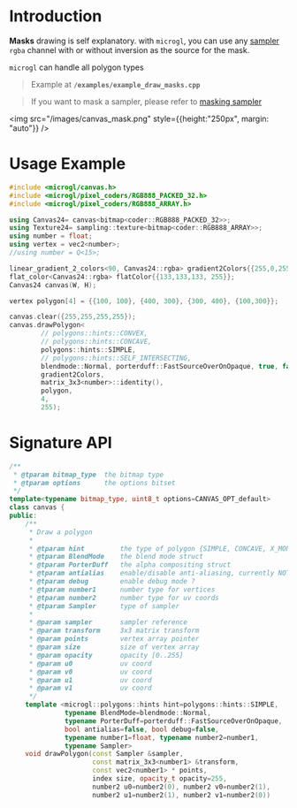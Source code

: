 # Introduction

**Masks** drawing is self explanatory. with `microgl`, you can use any [sampler](samplers)
`rgba` channel with or without inversion as the source for the mask.

`microgl` can handle all polygon types

> Example at **`/examples/example_draw_masks.cpp`**

> If you want to mask a sampler, please refer to [masking sampler]()

<img src="/images/canvas_mask.png" style={{height:"250px", margin: "auto"}} />

# Usage Example

```cpp
#include <microgl/canvas.h>
#include <microgl/pixel_coders/RGB888_PACKED_32.h>
#include <microgl/pixel_coders/RGB888_ARRAY.h>

using Canvas24= canvas<bitmap<coder::RGB888_PACKED_32>>;
using Texture24= sampling::texture<bitmap<coder::RGB888_ARRAY>>;
using number = float;
using vertex = vec2<number>;
//using number = Q<15>;

linear_gradient_2_colors<90, Canvas24::rgba> gradient2Colors{{255,0,255}, {255,0,0}};
flat_color<Canvas24::rgba> flatColor{{133,133,133, 255}};
Canvas24 canvas(W, H);

vertex polygon[4] = {{100, 100}, {400, 300}, {300, 400}, {100,300}};

canvas.clear({255,255,255,255});
canvas.drawPolygon<
        // polygons::hints::CONVEX,
        // polygons::hints::CONCAVE,
        polygons::hints::SIMPLE,
        // polygons::hints::SELF_INTERSECTING,
        blendmode::Normal, porterduff::FastSourceOverOnOpaque, true, false>(
        gradient2Colors,
        matrix_3x3<number>::identity(),
        polygon,
        4,
        255);

```

# Signature API

```cpp
/**
 * @tparam bitmap_type  the bitmap type
 * @tparam options      the options bitset
 */
template<typename bitmap_type, uint8_t options=CANVAS_OPT_default>
class canvas {
public:
    /**
     * Draw a polygon
     *
     * @tparam hint         the type of polygon {SIMPLE, CONCAVE, X_MONOTONE, Y_MONOTONE, CONVEX, COMPLEX, SELF_INTERSECTING}
     * @tparam BlendMode    the blend mode struct
     * @tparam PorterDuff   the alpha compositing struct
     * @tparam antialias    enable/disable anti-aliasing, currently NOT supported
     * @tparam debug        enable debug mode ?
     * @tparam number1      number type for vertices
     * @tparam number2      number type for uv coords
     * @tparam Sampler      type of sampler
     *
     * @param sampler       sampler reference
     * @param transform     3x3 matrix transform
     * @param points        vertex array pointer
     * @param size          size of vertex array
     * @param opacity       opacity [0..255]
     * @param u0            uv coord
     * @param v0            uv coord
     * @param u1            uv coord
     * @param v1            uv coord
     */
    template <microgl::polygons::hints hint=polygons::hints::SIMPLE, 
              typename BlendMode=blendmode::Normal,
              typename PorterDuff=porterduff::FastSourceOverOnOpaque, 
              bool antialias=false, bool debug=false,
              typename number1=float, typename number2=number1, 
              typename Sampler>
    void drawPolygon(const Sampler &sampler,
                     const matrix_3x3<number1> &transform,
                     const vec2<number1> * points,
                     index size, opacity_t opacity=255,
                     number2 u0=number2(0), number2 v0=number2(1),
                     number2 u1=number2(1), number2 v1=number2(0))

```

